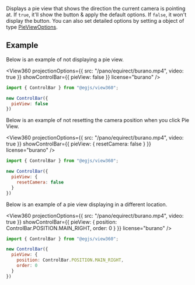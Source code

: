 
<OptionDescriptor type="boolean | PieViewOptions" defaultVal="true" added="4.0.0" />

Displays a pie view that shows the direction the current camera is pointing at.
If `true`, it'll show the button & apply the default options.
If `false`, it won't display the button.
You can also set detailed options by setting a object of type [PieViewOptions](/docs/api/Plugin/Interface/PieViewOptions).

## Example
Below is an example of not displaying a pie view.

<View360
  projectionOptions={{
    src: "/pano/equirect/burano.mp4",
    video: true
  }}
  showControlBar={{ pieView: false }}
  license="burano" />

```js
import { ControlBar } from "@egjs/view360";

new ControlBar({
  pieView: false
})
```

Below is an example of not resetting the camera position when you click Pie View.

<View360
  projectionOptions={{
    src: "/pano/equirect/burano.mp4",
    video: true
  }}
  showControlBar={{ pieView: {
    resetCamera: false
  } }}
  license="burano" />

```js
import { ControlBar } from "@egjs/view360";

new ControlBar({
  pieView: {
    resetCamera: false
  }
})
```

Below is an example of a pie view displaying in a different location.

<View360
  projectionOptions={{
    src: "/pano/equirect/burano.mp4",
    video: true
  }}
  showControlBar={{ pieView: {
    position: ControlBar.POSITION.MAIN_RIGHT,
    order: 0
  } }}
  license="burano" />

```js
import { ControlBar } from "@egjs/view360";

new ControlBar({
  pieView: {
    position: ControlBar.POSITION.MAIN_RIGHT,
    order: 0
  }
})
```
